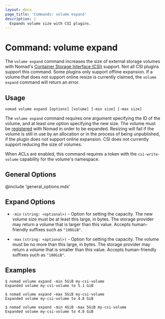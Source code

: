 ```yaml
---
layout: docs
page_title: 'Commands: volume expand'
description: |
  Expands volume size with CSI plugins.
---
```


# Command: volume expand

The `volume expand` command increases the size of external storage volumes with
Nomad's [Container Storage Interface (CSI)][csi] support. Not all CSI plugins
support this command. Some plugins only support offline expansion. If a volume
that does not support online resize is currently claimed, the `volume expand`
command will return an error.

## Usage

```plaintext
nomad volume expand [options] [volume] [-min size] [-max size]
```

The `volume expand` command requires one argument specifying the ID of the
volume, and at least one option specifying the new size. The volume must be
[registered] with Nomad in order to be expanded. Resizing will fail if the
volume is still in use by an allocation or in the process of being
unpublished, if the plugin does not support online expansion. CSI does not
currently support reducing the size of volumes.

When ACLs are enabled, this command requires a token with the
`csi-write-volume` capability for the volume's namespace.

## General Options

@include 'general_options.mdx'

## Expand Options

- `-min` `(string: <optional>)` - Option for setting the capacity. The new
  volume size must be at least this large, in bytes. The storage provider may
  return a volume that is larger than this value. Accepts human-friendly
  suffixes such as `"100GiB"`.

- `-max` `(string: <optional>)` - Option for setting the capacity. The volume
  must be no more than this large, in bytes. The storage provider may return a
  volume that is smaller than this value. Accepts human-friendly suffixes such
  as `"100GiB"`.

## Examples

```shell-session
$ nomad volume expand -min 5GiB my-csi-volume
Expanded volume my-csi-volume to 5.1 GiB
```

```shell-session
$ nomad volume expand -max 5GiB my-csi-volume
Expanded volume my-csi-volume to 4.8 GiB
```

```shell-session
$ nomad volume expand -min 4GiB -max 5GiB my-csi-volume
Expanded volume my-csi-volume to 4.8 GiB
```

[csi]: https://github.com/container-storage-interface/spec
[csi_plugins_internals]: /docs/internals/plugins/csi#csi-plugins
[registered]: /docs/commands/volume/register
